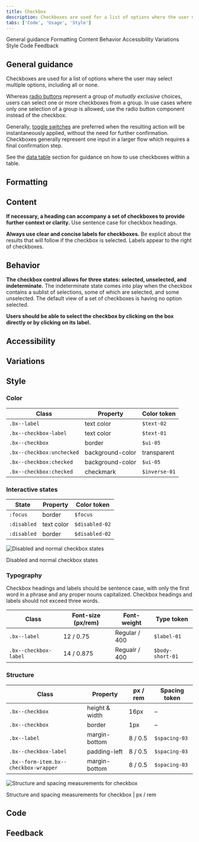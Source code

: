 ```yaml
---
title: Checkbox
description: Checkboxes are used for a list of options where the user may select multiple options, including all or none.
tabs: ['Code', 'Usage', 'Style']
---
```


<AnchorLinks>

<AnchorLink>General guidance</AnchorLink>
<AnchorLink>Formatting</AnchorLink>
<AnchorLink>Content</AnchorLink>
<AnchorLink>Behavior</AnchorLink>
<AnchorLink>Accessibility</AnchorLink>
<AnchorLink>Variations</AnchorLink>
<AnchorLink>Style</AnchorLink>
<AnchorLink>Code</AnchorLink>
<AnchorLink>Feedback</AnchorLink>

</AnchorLinks>

## General guidance 

Checkboxes are used for a list of options where the user may select multiple options, including all or none.

Whereas [radio buttons](/components/radio-button) represent a group of _mutually exclusive_ choices, users can select one or more checkboxes from a group. In use cases where only one selection of a group is allowed, use the radio button component instead of the checkbox.

Generally, [toggle switches](/components/toggle) are preferred when the resulting action will be instantaneously applied, without the need for further confirmation. Checkboxes generally represent one input in a larger flow which requires a final confirmation step.

See the [data table](/components/data-table/usage) section for guidance on how to use checkboxes within a table.

<ComponentCode
  name="Checkbox"
  component="checkbox"
  variation="checkbox"
  hasReactVersion="checkbox--default"
  hasVueVersion="checkbox--default"
  hasAngularVersion="?path=/story/checkbox--basic"
  codepen="NmxPEm"></ComponentCode>

## Formatting

## Content 

**If necessary, a heading can accompany a set of checkboxes to provide further context or clarity.** Use sentence case for checkbox headings.

**Always use clear and concise labels for checkboxes.** Be explicit about the results that will follow if the checkbox is selected. Labels appear to the right of checkboxes.

## Behavior

**The checkbox control allows for three states: selected, unselected, and indeterminate.** The indeterminate state comes into play when the checkbox contains a sublist of selections, some of which are selected, and some unselected. The default view of a set of checkboxes is having no option selected.

**Users should be able to select the checkbox by clicking on the box directly or by clicking on its label.**

## Accessibility

## Variations 

## Style

### Color

| Class                     | Property         | Color token   |
| ------------------------- | ---------------- | ------------- |
| `.bx--label`              | text color       | `$text-02`    |
| `.bx--checkbox-label`     | text color       | `$text-01`    |
| `.bx--checkbox`           | border           | `$ui-05`      |
| `.bx--checkbox:unchecked` | background-color | transparent   |
| `.bx--checkbox:checked`   | background-color | `$ui-05`      |
| `.bx--checkbox:checked`   | checkmark        | `$inverse-01` |

### Interactive states

| State       | Property   | Color token    |
| ----------- | ---------- | -------------- |
| `:focus`    | border     | `$focus`       |
| `:disabled` | text color | `$disabled-02` |
| `:disabled` | border     | `$disabled-02` |

<div className="image--fixed">

![Disabled and normal checkbox states](images/checkbox-style-1.png)

</div>

<Caption>Disabled and normal checkbox states</Caption>

### Typography

Checkbox headings and labels should be sentence case, with only the first word in a phrase and any proper nouns capitalized. Checkbox headings and labels should not exceed three words.

| Class                 | Font-size (px/rem) | Font-weight   | Type token       |
| --------------------- | ------------------ | ------------- | ---------------- |
| `.bx--label`          | 12 / 0.75          | Regular / 400 | `$label-01`      |
| `.bx--checkbox-label` | 14 / 0.875         | Regualr / 400 | `$body-short-01` |

### Structure

| Class                                 | Property       | px / rem | Spacing token |
| ------------------------------------- | -------------- | -------- | ------------- |
| `.bx--checkbox`                       | height & width | 16px     | –             |
| `.bx--checkbox`                       | border         | 1px      | –             |
| `.bx--label`                          | margin-bottom  | 8 / 0.5  | `$spacing-03` |
| `.bx--checkbox-label`                 | padding-left   | 8 / 0.5  | `$spacing-03` |
| `.bx--form-item.bx--checkbox-wrapper` | margin-bottom  | 8 / 0.5  | `$spacing-03` |

<div className="image--fixed">

![Structure and spacing measurements for checkbox](images/checkbox-style-3.png)

</div>

<Caption>Structure and spacing measurements for checkbox | px / rem</Caption>

## Code

<ComponentDocs component="checkbox"></ComponentDocs>

## Feedback
